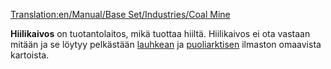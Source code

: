 [[Translation:en/Manual/Base Set/Industries/Coal Mine]]

{{en/Industries|image=en/Coalmine.png.png
|name=Hiilikaivos
|climates=[[en/Lauhkea]], [[en/Puoliarktinen]]
|accepts=Ei mitään
|produces=[[en/Hiili]]
}}

'''Hiilikaivos''' on tuotantolaitos, mikä tuottaa hiiltä. Hiilikaivos ei ota vastaan mitään ja se löytyy pelkästään [[fi/Lauhkea ilmasto|lauhkean]] ja [[fi/Puoliarktinen ilmasto|puoliarktisen]] ilmaston omaavista kartoista.